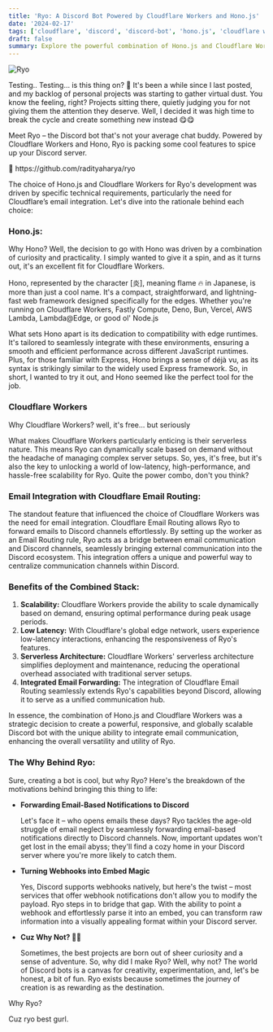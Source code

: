 ```yaml
---
title: 'Ryo: A Discord Bot Powered by Cloudflare Workers and Hono.js'
date: '2024-02-17'
tags: ['cloudflare', 'discord', 'discord-bot', 'hono.js', 'cloudflare workers', 'email routing', 'cloudflare email']
draft: false
summary: Explore the powerful combination of Hono.js and Cloudflare Workers behind Ryo, your not-so-average Discord bot. Discover how it seamlessly integrates email communication, enhances server scalability, and adds a touch of magic to Discord webhooks.
---
```


<img src="/static/images/content/ryo.gif" alt="Ryo" className="w-full h-64 object-cover rounded-lg" />

Testing.. Testing... is this thing on? 🎤 It's been a while since I last posted, and my backlog of personal projects was starting to gather virtual dust. You know the feeling, right? Projects sitting there, quietly judging you for not giving them the attention they deserve. Well, I decided it was high time to break the cycle and create something new instead 😋😋

Meet Ryo – the Discord bot that's not your average chat buddy. Powered by Cloudflare Workers and Hono, Ryo is packing some cool features to spice up your Discord server.

<aside>
🥳 https://github.com/radityaharya/ryo
</aside>

The choice of Hono.js and Cloudflare Workers for Ryo's development was driven by specific technical requirements, particularly the need for Cloudflare’s email integration. Let's dive into the rationale behind each choice:

### Hono.js:

Why Hono? Well, the decision to go with Hono was driven by a combination of curiosity and practicality. I simply wanted to give it a spin, and as it turns out, it's an excellent fit for Cloudflare Workers.

Hono, represented by the character [炎], meaning flame 🔥 in Japanese, is more than just a cool name. It's a compact, straightforward, and lightning-fast web framework designed specifically for the edges. Whether you're running on Cloudflare Workers, Fastly Compute, Deno, Bun, Vercel, AWS Lambda, Lambda@Edge, or good ol' Node.js

What sets Hono apart is its dedication to compatibility with edge runtimes. It's tailored to seamlessly integrate with these environments, ensuring a smooth and efficient performance across different JavaScript runtimes. Plus, for those familiar with Express, Hono brings a sense of déjà vu, as its syntax is strikingly similar to the widely used Express framework. So, in short, I wanted to try it out, and Hono seemed like the perfect tool for the job.

### Cloudflare Workers

Why Cloudflare Workers? well, it's free... but seriously 

What makes Cloudflare Workers particularly enticing is their serverless nature. This means Ryo can dynamically scale based on demand without the headache of managing complex server setups. So, yes, it's free, but it's also the key to unlocking a world of low-latency, high-performance, and hassle-free scalability for Ryo. Quite the power combo, don't you think?

### Email Integration with Cloudflare Email Routing:

The standout feature that influenced the choice of Cloudflare Workers was the need for email integration. Cloudflare Email Routing allows Ryo to forward emails to Discord channels effortlessly. By setting up the worker as an Email Routing rule, Ryo acts as a bridge between email communication and Discord channels, seamlessly bringing external communication into the Discord ecosystem. This integration offers a unique and powerful way to centralize communication channels within Discord.

### Benefits of the Combined Stack:

1. **Scalability:** Cloudflare Workers provide the ability to scale dynamically based on demand, ensuring optimal performance during peak usage periods.
2. **Low Latency:** With Cloudflare's global edge network, users experience low-latency interactions, enhancing the responsiveness of Ryo's features.
3. **Serverless Architecture:** Cloudflare Workers' serverless architecture simplifies deployment and maintenance, reducing the operational overhead associated with traditional server setups.
4. **Integrated Email Forwarding:** The integration of Cloudflare Email Routing seamlessly extends Ryo's capabilities beyond Discord, allowing it to serve as a unified communication hub.

In essence, the combination of Hono.js and Cloudflare Workers was a strategic decision to create a powerful, responsive, and globally scalable Discord bot with the unique ability to integrate email communication, enhancing the overall versatility and utility of Ryo.

### **The Why Behind Ryo:**

Sure, creating a bot is cool, but why Ryo? Here's the breakdown of the motivations behind bringing this thing to life:

- **Forwarding Email-Based Notifications to Discord**

    Let's face it – who opens emails these days? Ryo tackles the age-old struggle of email neglect by seamlessly forwarding email-based notifications directly to Discord channels. Now, important updates won't get lost in the email abyss; they'll find a cozy home in your Discord server where you're more likely to catch them.

- **Turning Webhooks into Embed Magic**

    Yes, Discord supports webhooks natively, but here's the twist – most services that offer webhook notifications don't allow you to modify the payload. Ryo steps in to bridge that gap. With the ability to point a webhook and effortlessly parse it into an embed, you can transform raw information into a visually appealing format within your Discord server.

- **Cuz Why Not? 🤷‍♂️**

    Sometimes, the best projects are born out of sheer curiosity and a sense of adventure. So, why did I make Ryo? Well, why not? The world of Discord bots is a canvas for creativity, experimentation, and, let's be honest, a bit of fun. Ryo exists because sometimes the journey of creation is as rewarding as the destination.

Why Ryo?

Cuz ryo best gurl.

